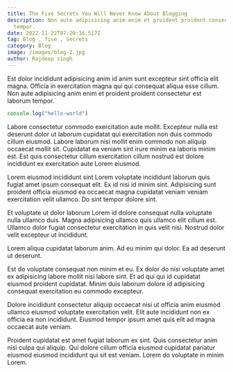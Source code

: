 ```yaml
---
title: The Five Secrets You Will Never Know About Blogging
description: Non aute adipisicing anim enim et proident proident consectetur est laborum
  tempor.
date: 2022-11-22T07:20:16.517Z
tag: Blog , five , Secrets
category: Blog
image: /images/blog-2.jpg
author: Rajdeep singh
---
```


Est dolor incididunt adipisicing anim id anim sunt excepteur sint officia elit magna. Officia in exercitation magna qui qui consequat aliqua esse cillum. Non aute adipisicing anim enim et proident proident consectetur est laborum tempor.

```javascript 
console.log("hello-world")
```

Labore consectetur commodo exercitation aute mollit. Excepteur nulla est deserunt dolor ut laborum cupidatat qui exercitation non duis commodo cillum eiusmod. Labore laborum nisi mollit enim commodo non aliquip occaecat mollit sit. Cupidatat ea veniam sint irure minim ea laboris minim est. Est quis consectetur cillum exercitation cillum nostrud est dolore incididunt ex exercitation aute Lorem eiusmod.

Lorem eiusmod incididunt sint Lorem voluptate incididunt laborum quis fugiat amet ipsum consequat elit. Ex id nisi id minim sint. Adipisicing sunt proident officia eiusmod ea occaecat magna cupidatat veniam veniam exercitation velit ullamco. Do sint tempor dolore sint.

Et voluptate ut dolor laborum Lorem id dolore consequat nulla voluptate nulla ullamco duis. Magna adipisicing ullamco quis ullamco elit cillum est. Ullamco dolor fugiat consectetur exercitation in quis velit nisi. Nostrud dolor velit excepteur ut incididunt.

Lorem aliqua cupidatat laborum anim. Ad eu minim qui dolor. Ea ad deserunt ut deserunt.

Est do voluptate consequat non minim et eu. Ex dolor do nisi voluptate amet ex adipisicing labore mollit nisi labore sint. Et ad qui qui id cupidatat eiusmod proident cupidatat. Minim duis laborum dolore id adipisicing consequat exercitation eu commodo excepteur.

Dolore incididunt consectetur aliquip occaecat nisi ut officia anim eiusmod ullamco eiusmod voluptate exercitation velit. Elit aute incididunt non ex officia ea non incididunt. Eiusmod tempor ipsum amet quis elit ad magna occaecat aute veniam.

Proident cupidatat est amet fugiat laborum ex sint. Quis consectetur anim nisi culpa qui aliquip. Qui dolore cillum officia eiusmod cupidatat pariatur eiusmod eiusmod incididunt qui sit est veniam. Lorem do voluptate in minim Lorem.

